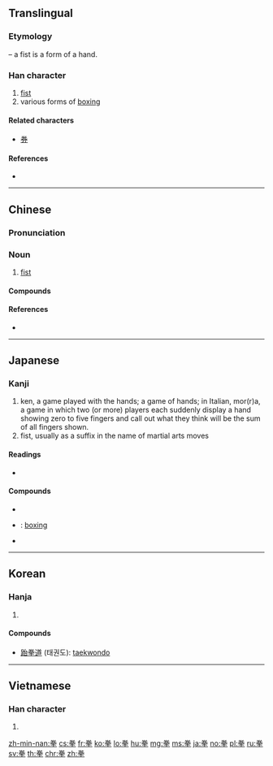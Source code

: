 {{also|挙}}
==Translingual==

===Etymology===
{{Han compound|龹|手|t2=hand|ls=psc|c1=p|c2=s}} – a fist is a form of a hand.

===Han character===
{{Han char|rn=64|rad=手|as=06|sn=10|four=90502|canj=FQQ|ids=⿱龹手}}

# [[fist]]
# various forms of [[boxing]]

====Related characters====
* [[券]]<!-- same phonetic: 龹 -->

====References====
* {{Han ref|kx=0428.040|dkj=11996|dj=0777.020|hdz=31864.080|uh=62F3|ud=25331|bh=AEB1|bd=44721}}

----

==Chinese==
{{zh-forms}}

===Pronunciation===
{{zh-pron
|m=quán
|c=kyun4
|h=pfs=
|md=
|mn=kûn/koân |mn_note = kûn - vernacular; koân - literary
|w=
|mc=y
|oc=y
|cat=n
}}

===Noun===
{{zh-noun}}

# [[fist]]

====Compounds====
{{zh-der|拳棒|拳打|拳打腳踢|拳擊|拳腳|拳派|拳譜|拳曲|拳拳|拳拳服膺|拳師|拳術|拳壇|拳套|拳頭|拳頭產品|拳王}}

====References====
* {{thcwd|5977}}

----

==Japanese==

===Kanji===
{{ja-kanji|grade=|rs=手06}}

# ken, a game played with the hands; a game of hands; in Italian, mor(r)a, a game in which two (or more) players each suddenly display a hand showing zero to five fingers and call out what they think will be the sum of all fingers shown.
# fist, usually as a suffix in the name of martial arts moves

====Readings====
* {{ja-readings|goon=[[げん]] (gen)|kanon=[[けん]] (ken)|kun=[[こぶし]] (kobushi)}}

====Compounds====
* {{ja-r|拳骨|げんこつ}}
* {{ja-r|拳闘|けんとう}}: [[boxing]]
* {{ja-r|拳法|けんぽう}}

----

==Korean==

===Hanja===
{{ko-hanja|hangeul=[[권]]|eumhun=|rv=gwon|mr=kwŏn|y=kwen}}

# {{defn|lang=ko|sort=手06}}

====Compounds====
* [[跆拳道]] (태권도): [[taekwondo]]

----

==Vietnamese==

===Han character===
{{vi-hantu|[[quyền]], [[quèn]], [[long]], [[thành]]|rs=手06}}

# {{defn|lang=vi|sort=手06}}

[[zh-min-nan:拳]]
[[cs:拳]]
[[fr:拳]]
[[ko:拳]]
[[lo:拳]]
[[hu:拳]]
[[mg:拳]]
[[ms:拳]]
[[ja:拳]]
[[no:拳]]
[[pl:拳]]
[[ru:拳]]
[[sv:拳]]
[[th:拳]]
[[chr:拳]]
[[zh:拳]]